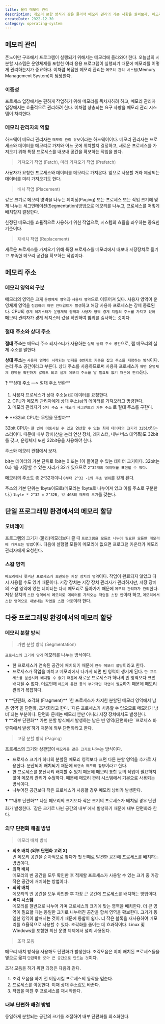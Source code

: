 ```yaml
---
title: 물리 메모리 관리
description: 메모리 분할 방식과 같은 물리적 메모리 관리의 기본 사항을 살펴보자. 메모리를 할당하고 할당을 해제하는 과정에서 발생하는 조각화와 이를 해결하는 방법을 알아보자.
createDate: 2022.12.30
category: operating-system
---
```


## 메모리 관리

폰노이만 구조에서 프로그램이 실행되기 위해서는 메모리에 올라와야 한다. 오늘날의 시분할 시스템은 운영체제를 포함한 여러 응용 프로그램이 실행되기 때문에 메모리를 어떻게 관리하는지가 중요하다. 이처럼 복잡한 메모리 관리는 `메모리 관리 시스템`(Memory Management System)이 담당한다.

### 이중성

프로세스 입장에서는 편하게 작업하기 위해 메모리를 독차지하려 하고, 메모리 관리자 입장에서는 효율적으로 관리하려 한다. 이처럼 상충되는 요구 사항을 메모리 관리 시스템이 처리한다.

### 메모리 관리자의 역할

하드웨어 메모리 관리자는 `메모리 관리 유닛`이라는 하드웨어이다. 메모리 관리자는 프로세스와 데이터를 메모리로 가져와 어느 곳에 위치할지 결정하고, 새로운 프로세스를 가져오기 위해 특정 프로세스를 내보내 공간을 확보하는 작업을 한다.

> 가져오기 작업 (Fetch), 미리 가져오기 작업 (Prefetch)

사용자가 요청한 프로세스와 데이터를 메모리로 가져온다. 앞으로 사용할 거라 예상되는 데이터를 미리 가져오기도 한다.

> 배치 작업 (Placement)

같은 크기로 메모리 영역을 나누는 페이징(Paging) 또는 프로세스 또는 작업 크기에 맞게 나누는 세그먼테이션(Segmentation)방법으로 메모리를 나누고, 프로세스를 어떻게 배치할지 결정한다.

한정된 메모리를 효율적으로 사용하기 위한 작업으로, 시스템의 효율을 좌우하는 중요한 기준이다.

> 재배치 작업 (Replacement)

새로운 프로세스를 가져오기 위해 특정 프로세스를 메모리에서 내보내 저장장치로 옮기고 부족한 메모리 공간을 확보하는 작업이다.

## 메모리 주소

### 메모리 영역의 구분

메모리의 영역은 크게 `운영체제 영역`과 `사용자 영역`으로 이루어져 있다. 사용자 영역이 운영체제 영역을 `침범하려 하면 인터럽트가 발생`하고 해당 사용자 프로세스는 강제 종료된다. CPU의 `경계 레지스터가 운영체제 영역과 사용자 영역 경계 지점의 주소를 가지고 있어` 메모리 관리자가 경계 레지스터 값을 확인하여 범위를 검사하는 것이다.

### 절대 주소와 상대 주소

**절대 주소**는 메모리 주소 레지스터가 사용하는 `실제 물리 주소 공간`으로, 램 메모리의 실제 주소를 말한다.

**상대 주소**는 `사용자 영역이 시작되는 번지를 0번지로 기준을 잡고 주소를 지정하는 방식`이다. 논리 주소 공간이라고 부른다. 상대 주소를 사용하므로써 사용자 프로세스가 `매번 운영체제 영역을 확인하지 않아도 되고 실제 메모리 주소를 알 필요도 없기 때문에 편리`하다.

<aside>
❓ **상대 주소 —> 절대 주소 변환**

1. 사용자 프로세스가 상대 주소(a)로 데이터를 요청한다.
2. CPU가 메모리 관리자에게 상대 주소(a)의 데이터를 가져오라고 명령한다.
3. 메모리 관리자가 `상대 주소 + 메모리 세그먼트의 기본 주소` 로 절대 주소를 구한다.

</aside>

<aside>
➕ **32bit CPU는 무엇을 뜻할까**

32bit CPU는 `한 번에 이동시킬 수 있고 연산할 수 있는 최대 데이터의 크기가 32bit`라는 소리이다. 때문에 내부 장치(산술 논리 연산 장치, 레지스터, 내부 버스 대역폭)도 32bit를 갖고, 운영체제 또한 32bit용을 사용해야 한다.

주소와 메모리 관점에서 보자.

bit는 데이터의 기본 단위로 1bit는 0 또는 1이 들어갈 수 있는 데이터 크기이다. 32bit는 0과 1을 저장할 수 있는 자리가 32개 있으므로 `2^32개의 데이터를 표현할 수 있다.`

메모리의 주소도 총 2^32개이니 `0부터 2^32 -1의 주소 범위`를 갖게 된다.

주소의 기본 단위는 1byte이므로(메모리는 1byte로 나누어져 있고 이를 주소로 구분한다.) `1byte * 2^32 = 2^32B, 약 4GB의 메모리 크기`를 갖는다.

</aside>

## 단일 프로그래밍 환경에서의 메모리 할당

### 오버레이

프로그램의 크기가 (물리)메모리보다 클 때 `프로그램을 모듈로 나누어 필요한 모듈만 메모리에 가져오는 방법`이다. 다음에 실행할 모듈이 메모리에 없으면 프로그램 카운터가 메모리 관리자에게 요청한다.

### 스왑 영역

`메모리에서 쫒겨난 프로세스가 보관되는 저장 장치의 영역`이다. 작업이 완료되지 않았고 다시 사용될 수도 있기 때문이다. 저장 장치는 저장 장치 관리자가 관리하지만, 저장 장치의 스왑 영역에 있는 데이터는 다시 메모리로 돌아가기 때문에 `메모리 관리자가 관리`한다.
저장 장치의 `스왑 영역에서 메모리로 데이터를 가져오는 작업을 스왑 인`이라 하고, `메모리에서 스왑 영역으로 내보내는 작업을 스왑 아웃`이라 한다.

## 다중 프로그래밍 환경에서의 메모리 할당

### 메모리 분할 방식

> 가변 분할 방식 (Segmentation)

`프로세스의 크기에 맞게` 메모리를 나누는 방식이다.

- 한 프로세스가 연속된 공간에 배치되기 때문에 `연속 메모리 할당`이라고 한다.
- 프로세스가 작업을 마치고 메모리에서 나가게 되면 빈 영역이 생기게 된다. `한 프로세스를 분산시켜 배치할 수 없기 때문에` 새로운 프로세스가 하나의 빈 영역보다 크면 배치될 수 없다. 이로인해 `메모리 통합 등의 부가적인 작업이 필요`하기 때문에 메모리 관리가 복잡하다.

<aside>
❓ **단편화, 조각화 (Fragment)**  
`한 프로세스가 차지한 분할된 메모리 영역에서 남은 영역`을 단편화, 조각화라고 한다. `다른 프로세스가 사용할 수 없으므로 메모리가 낭비`되는 부분이다.
단편화 문제는 메모리 뿐만 아니라 저장 장치에서도 발생한다.

</aside>

<aside>
❓ **외부 단편화**  
가변 분할 방식에서 발생하는 남은 빈 영역(단편화)은 `프로세스 바깥쪽에서 발생`하기 때문에 외부 단편화라고 한다.

</aside>

> 고정 분할 방식 (Paging)

프로세스의 크기와 상관없이 `메모리를 같은 크기로` 나누는 방식이다.

- 프로세스 크기가 하나의 분할된 메모리 영역보다 크면 다른 분할 영역을 추가로 사용한다. 분산되어 배치되기 때문에 `비연속 메모리 할당`이라고 한다.
- 한 프로세스를 분산시켜 배치할 수 있기 때문에 메모리 통합 등의 작업이 필요하지 않아 메모리 관리가 수월하다. 때문에 메모리 관리 시스템에서 기본으로 사용되는 방식이다.
- 나누어진 공간보다 작은 프로세스가 사용할 경우 메모리 낭비가 발생한다.

<aside>
❓ **내부 단편화**  
나뉜 메모리의 크기보다 작은 크기의 프로세스가 배치될 경우 단편화가 발생한다. `같은 크기로 나뉜 공간의 내부`에서 발생하기 때문에 내부 단편화라 한다.

</aside>

### 외부 단편화 해결 방법

> 메모리 배치 방식

- **최초 배치 (외부 단편화 고려 X)**  
  빈 메모리 공간을 순차적으로 찾다가 첫 번째로 발견한 공간에 프로세스를 배치하는 방법이다.
- **최적 배치**  
  메모리의 빈 공간을 모두 확인한 후 적재할 프로세스가 사용할 수 있는 크기 중 가장 작은 공간에 배치하는 방법이다.
- **최악 배치**  
  메모리의 빈 공간을 모두 확인한 후 가장 큰 공간에 프로세스를 배치하는 방법이다.
- **버디 시스템**  
  메모리를 절반으로 나누어 가며 프로세스의 크기에 맞는 영역을 배치한다. 더 큰 영역이 필요할 때는 동일한 크기로 나누어진 공간을 합쳐 영역을 확보한다. 크기가 동일한 영역이 합쳐지는 것이기 때문에 통합이 쉽다. 더 작은 블록을 재사용하여 메모리를 효율적으로 사용할 수 있다.
  조각화를 줄이는 데 효과적이다. Linux 및 Windows를 포함한 최신 운영 체제에서 널리 사용된다.

> 조각 모음

메모리 배치 방식을 사용해도 단편화가 발생한다. 조각모음은 이미 배치된 프로세스들을 옆으로 옮겨 `단편화를 모아 큰 공간으로 만드는 것`이다.

조각 모음을 하기 위한 과정은 다음과 같다.

1. 조각 모음을 하기 전 이동시킬 프로세스의 동작을 멈춘다.
2. 프로세스를 이동한다. 이때 상대 주소값도 바꾼다.
3. 작업을 마친 후 프로세스를 재시작한다.

### 내부 단편화 해결 방법

동일하게 분할되는 공간의 크기를 조절하여 내부 단편화를 최소화한다.
